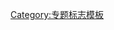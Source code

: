 {{WPBannerMeta
|PROJECT = 新闻学
 |BANNER_NAME = Template:WikiProject Journalism
 |substcheck=<includeonly>{{subst:</includeonly><includeonly>substcheck}}</includeonly>
 |small={{{small|}}}
 |category={{{category|¬}}}
 |listas={{{listas|}}}
|IMAGE_LEFT = Newspaper Cover.svg

|QUALITY_SCALE       = extended
 |class={{{class|}}}
 |auto={{{auto|}}}
 |importance={{{importance|}}}

|ASSESSMENT_LINK     = 
|COMMENTS            = yes
 |COMMENTS_CAT       = 
 |COMMENTS_FORCE     = yes

|MAIN_ARTICLE     = 
|PORTAL           = 
|PORTAL_IMG       = 

}}<noinclude>{{documentation}}[[Category:专题标志模板]]</noinclude>